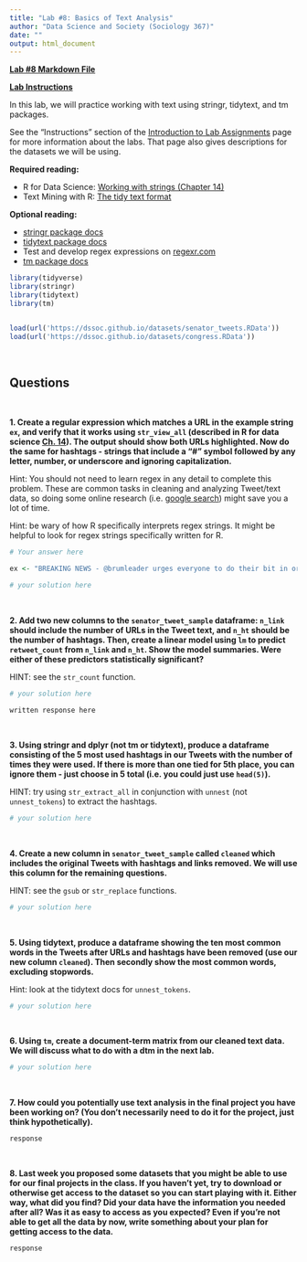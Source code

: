 ```yaml
---
title: "Lab #8: Basics of Text Analysis"
author: "Data Science and Society (Sociology 367)"
date: ""
output: html_document
---
```


**[Lab #8 Markdown File](/assignments/Lab_8.Rmd)**

**[Lab Instructions](https://dssoc.github.io/assignments/lab_instructions.html)**

In this lab, we will practice working with text using stringr, tidytext, and tm packages. 

See the "Instructions" section of the [Introduction to Lab Assignments](https://dssoc.github.io/assignments/lab_instructions.html) page for more information about the labs. That page also gives descriptions for the datasets we will be using.

**Required reading:** 

+ R for Data Science: [Working with strings (Chapter 14)](https://r4ds.had.co.nz/strings.html)
+ Text Mining with R: [The tidy text format](https://www.tidytextmining.com/tidytext.html)

**Optional reading:** 

* [stringr package docs](https://www.rdocumentation.org/packages/stringr/versions/1.4.0)
* [tidytext package docs](https://www.rdocumentation.org/packages/tidytext/versions/0.2.6)
* Test and develop regex expressions on [regexr.com](https://regexr.com/)
* [tm package docs](https://cran.r-project.org/web/packages/tm/tm.pdf)





```r
library(tidyverse)
library(stringr)
library(tidytext)
library(tm)


load(url('https://dssoc.github.io/datasets/senator_tweets.RData'))
load(url('https://dssoc.github.io/datasets/congress.RData'))
```
<br/>



## Questions
<br>

**1. Create a regular expression which matches a URL in the example string `ex`, and verify that it works using `str_view_all` (described in R for data science [Ch. 14](https://r4ds.had.co.nz/strings.html)). The output should show both URLs highlighted. Now do the same for hashtags - strings that include a "#" symbol followed by any letter, number, or underscore and ignoring capitalization.**

Hint: You should not need to learn regex in any detail to complete this problem. These are common tasks in cleaning and analyzing Tweet/text data, so doing some online research (i.e. [google search](https://www.google.com/search?q=r+regex+url)) might save you a lot of time. 

Hint: be wary of how R specifically interprets regex strings. It might be helpful to look for regex strings specifically written for R.
```r
# Your answer here

ex <- "BREAKING NEWS - @brumleader urges everyone to do their bit in order to tackle the threat posed by rising coronavirus case numbers in city. Full statement here:\n\nhttps://t.co/3tbc6xcRFP\n\n#KeepBrumSafe\n#Btogether\n#COVID19\n#Coronavirus https://t.co/mo5bPUgGgC"

# your solution here
```
<br/>

**2. Add two new columns to the `senator_tweet_sample` dataframe: `n_link` should include the number of URLs in the Tweet text, and `n_ht` should be the number of hashtags. Then, create a linear model using `lm` to predict `retweet_count` from `n_link` and `n_ht`.  Show the model summaries. Were either of these predictors statistically significant?**

HINT: see the `str_count` function.
```r
# your solution here
```
```
written response here
```
<br/>


**3. Using stringr and dplyr (not tm or tidytext), produce a dataframe consisting of the 5 most used hashtags in our Tweets with the number of times they were used. If there is more than one tied for 5th place, you can ignore them - just choose in 5 total (i.e. you could just use `head(5)`).**

HINT: try using `str_extract_all` in conjunction with `unnest` (not `unnest_tokens`) to extract the hashtags.
```r
# your solution here
```
<br/>

**4. Create a new column in `senator_tweet_sample` called `cleaned` which includes the original Tweets with hashtags and links removed. We will use this column for the remaining questions.** 

HINT: see the `gsub` or `str_replace` functions.
```r
# your solution here
```
<br/>


**5. Using tidytext, produce a dataframe showing the ten most common words in the Tweets after URLs and hashtags have been removed (use our new column `cleaned`). Then secondly show the most common words, excluding stopwords.**

Hint: look at the tidytext docs for `unnest_tokens`.
```r
# your solution here
```
<br/>


**6. Using `tm`, create a document-term matrix from our cleaned text data. We will discuss what to do with a dtm in the next lab.**
```r
# your solution here
```
<br/>

**7. How could you potentially use text analysis in the final project you have been working on? (You don't necessarily need to do it for the project, just think hypothetically).**
```
response
```
<br/>

**8. Last week you proposed some datasets that you might be able to use for our final projects in the class. If you haven't yet, try to download or otherwise get access to the dataset so you can start playing with it. Either way, what did you find? Did your data have the information you needed after all? Was it as easy to access as you expected? Even if you're not able to get all the data by now, write something about your plan for getting access to the data.**
```
response
```




